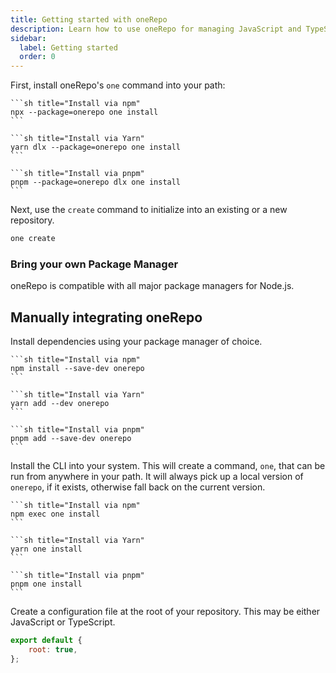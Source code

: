 ```yaml
---
title: Getting started with oneRepo
description: Learn how to use oneRepo for managing JavaScript and TypeScript monorepos.
sidebar:
  label: Getting started
  order: 0
---
```



First, install oneRepo's `one` command into your path:

<Tabs group="pkgmanager">
  <TabItem label="npm">

    ```sh title="Install via npm"
    npx --package=onerepo one install
    ```

  </TabItem>
  <TabItem label="yarn">

    ```sh title="Install via Yarn"
    yarn dlx --package=onerepo one install
    ```

  </TabItem>
  <TabItem label="pnpm">

    ```sh title="Install via pnpm"
    pnpm --package=onerepo dlx one install
    ```

  </TabItem>
</Tabs>

Next, use the `create` command to initialize into an existing or a new repository.

```sh title="Initialize oneRepo in a new or existing repository"
one create
```

### Bring your own Package Manager

oneRepo is compatible with all major package managers for Node.js.

<div class="grid grid-cols-3">
	<LinkCard title="npm" href="https://npmjs.com" image={NpmLogo} size="small" />
	<LinkCard title="yarn" href="https://yarnpkg.com" image={YarnLogo} size="small" />
	<LinkCard title="pnpm" href="https://pnpm.io" image={PnpmLogo} size="small" />
</div>

## Manually integrating oneRepo

Install dependencies using your package manager of choice.

<Tabs group="pkgmanager">
  <TabItem label="npm">

    ```sh title="Install via npm"
    npm install --save-dev onerepo
    ```

  </TabItem>
  <TabItem label="yarn">

    ```sh title="Install via Yarn"
    yarn add --dev onerepo
    ```

  </TabItem>
  <TabItem label="pnpm">

    ```sh title="Install via pnpm"
    pnpm add --save-dev onerepo
    ```

  </TabItem>
</Tabs>

Install the CLI into your system. This will create a command, `one`, that can be run from anywhere in your path. It will always pick up a local version of `onerepo`, if it exists, otherwise fall back on the current version.

<Tabs group="pkgmanager">
  <TabItem label="npm">

    ```sh title="Install via npm"
    npm exec one install
    ```

  </TabItem>
  <TabItem label="yarn">

    ```sh title="Install via Yarn"
    yarn one install
    ```

  </TabItem>
  <TabItem label="pnpm">

    ```sh title="Install via pnpm"
    pnpm one install
    ```

  </TabItem>
</Tabs>

Create a configuration file at the root of your repository. This may be either JavaScript or TypeScript.

```js title="./onerepo.config.js"
export default {
	root: true,
};
```
